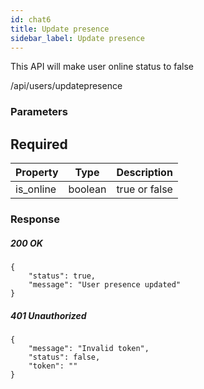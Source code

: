 ```yaml
---
id: chat6
title: Update presence
sidebar_label: Update presence
---
```



This API will make user online status to false

<Endpoint req="POST">/api/users/updatepresence</Endpoint>

### Parameters 

## Required

| Property | Type | Description |
| ---- | ---- | ---- |
| is_online | boolean | true or false |

### Response
##### 200 OK

```
{
    "status": true,
    "message": "User presence updated"
}
```

##### 401 Unauthorized
```
{
    "message": "Invalid token",
    "status": false,
    "token": ""
}
```